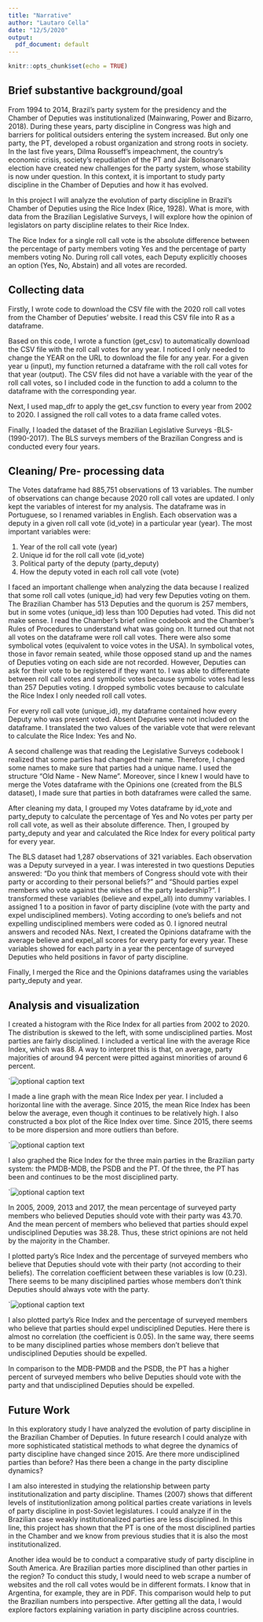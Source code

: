 ```yaml
---
title: "Narrative"
author: "Lautaro Cella"
date: "12/5/2020"
output:
  pdf_document: default
---
```


```r
knitr::opts_chunk$set(echo = TRUE)
```

## Brief substantive background/goal

From 1994 to 2014, Brazil’s party system for the presidency and the Chamber of Deputies was institutionalized (Mainwaring, Power and Bizarro, 2018). During these years, party discipline in Congress was high and barriers for political outsiders entering the system increased. But only one party, the PT, developed a robust organization and strong roots in society. In the last five years, Dilma Rousseff’s impeachment, the country’s economic crisis, society’s repudiation of the PT and Jair Bolsonaro’s election have created new challenges for the party system, whose stability is now under question. In this context, it is important to study party discipline in the Chamber of Deputies and how it has evolved. 

In this project I will analyze the evolution of party discipline in Brazil’s Chamber of Deputies using the Rice Index (Rice, 1928). What is more, with data from the Brazilian Legislative Surveys, I will explore how the opinion of legislators on party discipline relates to their Rice Index.

The Rice Index for a single roll call vote is the absolute difference between the percentage of party members voting Yes and the percentage of party members voting No. During roll call votes, each Deputy explicitly chooses an option (Yes, No, Abstain) and all votes are recorded.


## Collecting data

Firstly, I wrote code to download the CSV file with the 2020 roll call votes from the Chamber of Deputies' website. I read this CSV file into R as a dataframe.
 
Based on this code, I wrote a function (get_csv) to automatically download the CSV file with the roll call votes for any year. I noticed I only needed to change the YEAR on the URL to download the file for any year. For a given year u (input), my function returned a dataframe with the roll call votes for that year (output). The CSV files did not have a variable with the year of the roll call votes, so I included code in the function to add a column to the dataframe with the corresponding year. 

Next, I used map_dfr to apply the get_csv function to every year from 2002 to 2020. I assigned the roll call votes to a data frame called votes. 

Finally, I loaded the dataset of the Brazilian Legislative Surveys -BLS- (1990-2017). The BLS surveys members of the Brazilian Congress and is conducted every four years.


## Cleaning/ Pre- processing data

The Votes dataframe had 885,751 observations of 13 variables. The number of observations can change because 2020 roll call votes are updated. I only kept the variables of interest for my analysis. The dataframe was in Portuguese, so I renamed variables in English. Each observation was a deputy in a given roll call vote (id_vote) in a particular year (year). The most important variables were: 

1. Year of the roll call vote (year)
2. Unique id for the roll call vote (id_vote)
3. Political party of the deputy (party_deputy)
4. How the deputy voted in each roll call vote (vote)

I faced an important challenge when analyzing the data because I realized that some roll call votes (unique_id) had very few Deputies voting on them. The Brazilian Chamber has 513 Deputies and the quorum is 257 members, but in some votes (unique_id) less than 100 Deputies had voted. This did not make sense. I read the Chamber's brief online codebook and the Chamber's Rules of Procedures to understand what was going on. It turned out that not all votes on the dataframe were roll call votes. There were also some symbolical votes (equivalent to voice votes in the USA). In symbolical votes, those in favor remain seated, while those opposed stand up and the names of Deputies voting on each side are not recorded. However, Deputies can ask for their vote to be registered if they want to. I was able to differentiate between roll call votes and symbolic votes because symbolic votes had less than 257 Deputies voting. I dropped symbolic votes because to calculate the Rice Index I only needed roll call votes.

For every roll call vote (unique_id), my dataframe contained how every Deputy who was present voted. Absent Deputies were not included on the dataframe. I translated the two values of the variable vote that were relevant to calculate the Rice Index: Yes and No. 

A second challenge was that reading the Legislative Surveys codebook I realized that some parties had changed their name. Therefore, I changed some names to make sure that parties had a unique name. I used the structure "Old Name - New Name". Moreover, since I knew I would have to merge the Votes dataframe with the Opinions one (created from the BLS dataset), I made sure that parties in both dataframes were called the same.

After cleaning my data, I grouped my Votes dataframe by id_vote and party_deputy to calculate the percentage of Yes and No votes per party per roll call vote, as well as their absolute difference. Then, I grouped by party_deputy and year and calculated the Rice Index for every political party for every year.

The BLS dataset had 1,287 observations of 321 variables. Each observation was a Deputy surveyed in a year. I was interested in two questions Deputies answered: "Do you think that members of Congress should vote with their party or according to their personal beliefs?" and "Should parties expel members who vote against the wishes of the party leadership?". I transformed these variables (believe and expel_all) into dummy variables. I assigned 1 to a position in favor of party discipline (vote with the party and expel undisciplined members). Voting according to one's beliefs and not expelling undisciplined members were coded as 0. I ignored neutral answers and recoded NAs. Next, I created the Opinions dataframe with the average believe and expel_all scores for every party for every year. These variables showed for each party in a year the percentage of surveyed Deputies who held positions in favor of party discipline.

Finally, I merged the Rice and the Opinions dataframes using the variables party_deputy and year.


## Analysis and visualization

I created a histogram with the Rice Index for all parties from 2002 to 2020. The distribution is skewed to the left, with some undisciplined parties. Most parties are fairly disciplined. I included a vertical line with the average Rice Index, which was 88. A way to interpret this is that, on average, party majorities of around 94 percent were pitted against minorities of around 6 percent.

`![optional caption text](C:/Users/lauta/Documents/GitHub/plsc-31101-final-project/Results/histogram_rice.png)

I made a line graph with the mean Rice Index per year. I included a horizontal line with the average. Since 2015, the mean Rice Index has been below the average, even though it continues to be relatively high. I also constructed a box plot of the Rice Index over time. Since 2015, there seems to be more dispersion and more outliers than before.

`![optional caption text](C:/Users/lauta/Documents/GitHub/plsc-31101-final-project/Results/line_rice.png)

I also graphed the Rice Index for the three main parties in the Brazilian party system: the PMDB-MDB, the PSDB and the PT. Of the three, the PT has been and continues to be the most disciplined party.

`![optional caption text](C:/Users/lauta/Documents/GitHub/plsc-31101-final-project/Results/main_rice.png)

In 2005, 2009, 2013 and 2017, the mean percentage of surveyed party members who believed Deputies should vote with their party was 43.70. And the mean percent of members who believed that parties should expel undisciplined Deputies was 38.28. Thus, these strict opinions are not held by the majority in the Chamber.

I plotted party's Rice Index and the percentage of surveyed members who believe that Deputies should vote with their party (not according to their beliefs). The correlation coefficient between these variables is low (0.23). There seems to be many disciplined parties whose members don't think Deputies should always vote with the party.

`![optional caption text](C:/Users/lauta/Documents/GitHub/plsc-31101-final-project/Results/scatter_rice_believe.png) 

I also plotted party's Rice Index and the percentage of surveyed members who believe that parties should expel undisciplined Deputies. Here there is almost no correlation (the coefficient is 0.05). In the same way, there seems to be many disciplined parties whose members don't believe that undisciplined Deputies should be expelled.

In comparison to the MDB-PMDB and the PSDB, the PT has a higher percent of surveyed members who belive Deputies should vote with the party and that undisciplined Deputies should be expelled.


## Future Work

In this exploratory study I have analyzed the evolution of party discipline in the Brazilian Chamber of Deputies. In future research I could analyze with more sophisticated statistical methods to what degree the dynamics of party discipline have changed since 2015. Are there more undisciplined parties than before? Has there been a change in the party discipline dynamics?

I am also interested in studying the relationship between party institutionalization and party discipline. Thames (2007) shows that different levels of institutionlization among political parties create variations in levels of party discipline in post-Soviet legislatures. I could analyze if in the Brazilian case weakly institutionalized parties are less disciplined. In this line, this project has shown that the PT is one of the most disciplined parties in the Chamber and we know from previous studies that it is also the most institutionalized. 

Another idea would be to conduct a comparative study of party discipline in South America. Are Brazilian parties more disciplined than other parties in the region? To conduct this study, I would need to web scrape a number of websites and the roll call votes would be in different formats. I know that in Argentina, for example, they are in PDF. This comparison would help to put the Brazilian numbers into perspective. After getting all the data, I would explore factors explaining variation in party discipline across countries.